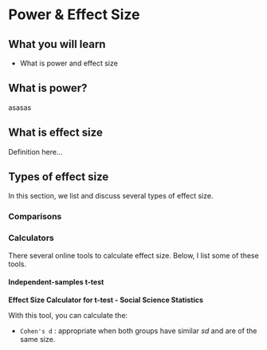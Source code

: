 # Power & Effect Size {#power-effectsize}

## What you will learn {.unnumbered}

-   What is power and effect size

## What is power?

asasas

## What is effect size

Definition here...

## Types of effect size

In this section, we list and discuss several types of effect size.

### Comparisons

### Calculators

There several online tools to calculate effect size. Below, I list some of these tools.

#### Independent-samples t-test

**Effect Size Calculator for t-test - Social Science Statistics**

With this tool, you can calculate the:

-   `Cohen's d` : appropriate when both groups have similar *sd* and are of the same size.
